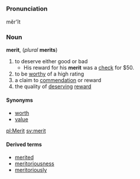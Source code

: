 =={{en}}==
=== Pronunciation ===
mĕr'ĭt
===Noun===
'''merit''', (''plural'' '''merits''')
# to deserve either good or bad
#* His reward for his '''merit''' was a [[check]] for $50.
# to be [[worthy]] of a high rating
# a claim to [[commendation]] or reward
# the quality of [[deserving]] [[reward]]
==== Synonyms ====
*[[worth]]
*[[value]]
[[pl:Merit]]
[[sv:merit]]
==== Derived terms ====
*[[merited]]
*[[meritoriousness]]
*[[meritoriously]]